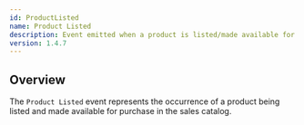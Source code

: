 ```yaml
---
id: ProductListed
name: Product Listed
description: Event emitted when a product is listed/made available for sale.
version: 1.4.7
---
```


## Overview

The `Product Listed` event represents the occurrence of a product being listed and made available for purchase in the sales catalog.

<NodeGraph />
